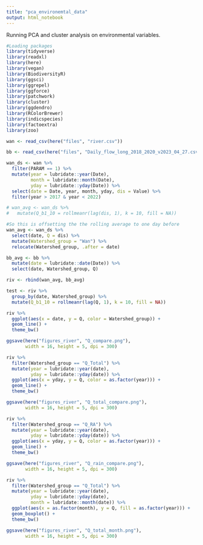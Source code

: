 ```yaml
---
title: "pca_environemtal_data"
output: html_notebook
---
```


Running PCA and cluster analysis on environmental variables.
```r
#Loading packages
library(tidyverse)
library(readxl)
library(here)
library(vegan)
library(BiodiversityR)
library(ggsci)
library(ggrepel)
library(ggforce)
library(patchwork)
library(cluster)
library(ggdendro)
library(RColorBrewer)
library(indicspecies)
library(factoextra)
library(zoo)
```


```r
wan <- read_csv(here("files", "river.csv")) 

bb <- read_csv(here("files", "Daily_flow_long_2018_2020_v2023_04_27.csv"))
```

```r
wan_ds <- wan %>%
  filter(PARAM == 1) %>% 
  mutate(year = lubridate::year(Date),
         month = lubridate::month(Date),
         yday = lubridate::yday(Date)) %>% 
  select(date = Date, year, month, yday, dis = Value) %>% 
  filter(year > 2017 & year < 2022)

# wan_avg <- wan_ds %>%
#   mutate(Q_b1_10 = rollmeanr(lag(dis, 1), k = 10, fill = NA))

#So this is offsetting the the rolling average to one day before
wan_avg <- wan_ds %>% 
  select(date, Q = dis) %>% 
  mutate(Watershed_group = "Wan") %>% 
  relocate(Watershed_group, .after = date)
```

```r
bb_avg <- bb %>%
  mutate(date = lubridate::date(Date)) %>% 
  select(date, Watershed_group, Q)
```

```r
riv <- rbind(wan_avg, bb_avg)
```

```r
test <- riv %>%
  group_by(date, Watershed_group) %>% 
  mutate(Q_b1_10 = rollmeanr(lag(Q, 1), k = 10, fill = NA))
```


```r
riv %>% 
  ggplot(aes(x = date, y = Q, color = Watershed_group)) +
  geom_line() +
  theme_bw()

ggsave(here("figures_river", "Q_compare.png"),
       width = 16, height = 5, dpi = 300)
```
```r
riv %>%
  filter(Watershed_group == "Q_Total") %>%
  mutate(year = lubridate::year(date),
         yday = lubridate::yday(date)) %>% 
  ggplot(aes(x = yday, y = Q, color = as.factor(year))) +
  geom_line() +
  theme_bw()

ggsave(here("figures_river", "Q_total_compare.png"),
       width = 16, height = 5, dpi = 300)
```
```r
riv %>%
  filter(Watershed_group == "Q_RA") %>%
  mutate(year = lubridate::year(date),
         yday = lubridate::yday(date)) %>% 
  ggplot(aes(x = yday, y = Q, color = as.factor(year))) +
  geom_line() +
  theme_bw()

ggsave(here("figures_river", "Q_rain_compare.png"),
       width = 16, height = 5, dpi = 300)
```

```r
riv %>%
  filter(Watershed_group == "Q_Total") %>%
  mutate(year = lubridate::year(date),
         yday = lubridate::yday(date),
         month = lubridate::month(date)) %>% 
  ggplot(aes(x = as.factor(month), y = Q, fill = as.factor(year))) +
  geom_boxplot() + 
  theme_bw()

ggsave(here("figures_river", "Q_total_month.png"),
       width = 16, height = 5, dpi = 300)
```